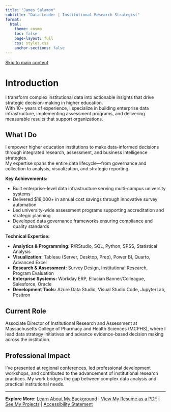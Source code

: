 ```yaml
---
title: "James Salamon"
subtitle: "Data Leader | Institutional Research Strategist"
format:
  html:
    theme: cosmo
    toc: false
    page-layout: full
    css: styles.css
    anchor-sections: false
---
```


<a href="#main-content" class="skip-link">Skip to main content</a>

# Introduction {#main-content}

I transform complex institutional data into actionable insights that drive strategic decision-making in higher education.  
With 10+ years of experience, I specialize in building enterprise data infrastructure, implementing assessment programs, and delivering measurable results that support organizations.

## What I Do

I empower higher education institutions to make data-informed decisions through integrated research, assessment, and business intelligence strategies.  
My expertise spans the entire data lifecycle—from governance and collection to analysis, visualization, and strategic reporting.

**Key Achievements:**

- Built enterprise-level data infrastructure serving multi-campus university systems
- Delivered $18,000+ in annual cost savings through innovative survey automation
- Led university-wide assessment programs supporting accreditation and strategic planning
- Developed data governance frameworks ensuring compliance and quality standards

**Technical Expertise:**

- **Analytics & Programming:** R/RStudio, SQL, Python, SPSS, Statistical Analysis
- **Visualization:** Tableau (Server, Desktop, Prep), Power BI, Quarto, Advanced Excel
- **Research & Assessment:** Survey Design, Institutional Research, Program Evaluation
- **Enterprise Systems:** Workday ERP, Ellucian Banner/Colleague, Salesforce, Oracle
- **Development Tools:** Azure Data Studio, Visual Studio Code, JupyterLab, Positron

## Current Role

Associate Director of Institutional Research and Assessment at Massachusetts College of Pharmacy and Health Sciences (MCPHS), where I lead data strategy initiatives and advance evidence-based decision making across the institution.

## Professional Impact

I've presented at regional conferences, led professional development workshops, and contributed to the advancement of institutional research practices. My work bridges the gap between complex data analysis and practical institutional needs.

---

**Explore More:**
[Learn About My Background](about.qmd) | [View My Resume as a PDF](James Salamon_Resume.qmd) | [See My Projects](projects.qmd) | [Accessibility Statement](accessibility.qmd)
